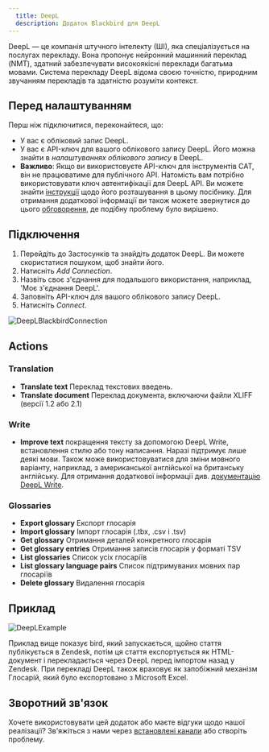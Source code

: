 ```yaml
---
  title: DeepL
  description: Додаток Blackbird для DeepL
---
```


<LinkCard title="Переглянути на Github" target="_blank" href="https://github.com/bb-io/DeepL" icon="github" />

DeepL — це компанія штучного інтелекту (ШІ), яка спеціалізується на послугах перекладу. Вона пропонує нейронний машинний переклад (NMT), здатний забезпечувати високоякісні переклади багатьма мовами. Система перекладу DeepL відома своєю точністю, природним звучанням перекладів та здатністю розуміти контекст.

## Перед налаштуванням

Перш ніж підключитися, переконайтеся, що:

- У вас є обліковий запис DeepL.
- У вас є API-ключ для вашого облікового запису DeepL. Його можна знайти в _налаштуваннях облікового запису_ в DeepL.
- **Важливо**: Якщо ви використовуєте API-ключ для інструментів CAT, він не працюватиме для публічного API. Натомість вам потрібно використовувати ключ автентифікації для DeepL API. Ви можете знайти [інструкції](https://youtu.be/WTt3UuiDAf4?t=79) щодо його розташування в цьому посібнику. Для отримання додаткової інформації ви також можете звернутися до цього [обговорення](https://github.com/DeepLcom/deepl-python/issues/106), де подібну проблему було вирішено.

## Підключення

1. Перейдіть до Застосунків та знайдіть додаток DeepL. Ви можете скористатися пошуком, щоб знайти його.
2. Натисніть _Add Connection_.
3. Назвіть своє з'єднання для подальшого використання, наприклад, 'Моє з'єднання DeepL'.
4. Заповніть API-ключ для вашого облікового запису DeepL.
5. Натисніть _Connect_.

![DeepLBlackbirdConnection](https://raw.githubusercontent.com/bb-io/DeepL/main/image/README/DeepLBlackbirdConnection.png)

## Actions

### Translation 

- **Translate text** Переклад текстових введень.
- **Translate document** Переклад документа, включаючи файли XLIFF (версії 1.2 або 2.1)

### Write
- **Improve text** покращення тексту за допомогою DeepL Write, встановлення стилю або тону написання. Наразі підтримує лише деякі мови. Також може використовуватися для зміни мовного варіанту, наприклад, з американської англійської на британську англійську. Для отримання додаткової інформації див. [документацію DeepL Write](https://developers.deepl.com/docs/api-reference/improve-text).

### Glossaries 

- **Export glossary** Експорт глосарія 
- **Import glossary** Імпорт глосарія (.tbx, .csv і .tsv) 
- **Get glossary** Отримання деталей конкретного глосарія 
- **Get glossary entries** Отримання записів глосарія у форматі TSV 
- **List glossaries** Список усіх глосаріїв
- **List glossary language pairs** Список підтримуваних мовних пар глосаріїв
- **Delete glossary** Видалення глосарія

## Приклад

![DeepLExample](https://raw.githubusercontent.com/bb-io/DeepL/main/image/README/DeepLExample.png)

Приклад вище показує bird, який запускається, щойно стаття публікується в Zendesk, потім ця стаття експортується як HTML-документ і перекладається через DeepL перед імпортом назад у Zendesk. При перекладі DeepL також враховує як запобіжний механізм Глосарій, який було експортовано з Microsoft Excel.

## Зворотний зв'язок

Хочете використовувати цей додаток або маєте відгуки щодо нашої реалізації? Зв'яжіться з нами через [встановлені канали](https://www.blackbird.io/) або створіть проблему.